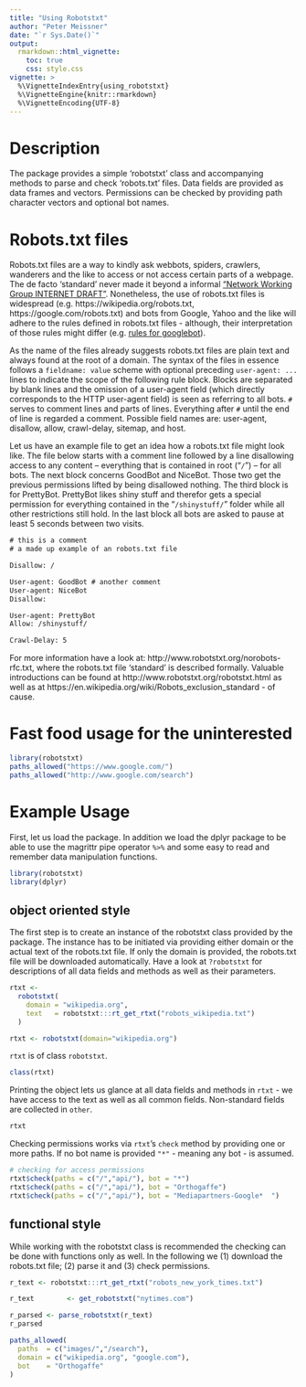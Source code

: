 ```yaml
---
title: "Using Robotstxt"
author: "Peter Meissner"
date: "`r Sys.Date()`"
output:
  rmarkdown::html_vignette:
    toc: true
    css: style.css
vignette: >
  %\VignetteIndexEntry{using_robotstxt}
  %\VignetteEngine{knitr::rmarkdown}
  %\VignetteEncoding{UTF-8}
---
```


# Description 

The package provides a simple 'robotstxt' class and accompanying methods to parse and check 'robots.txt' files. Data fields are provided as data frames and vectors. Permissions can be checked by providing path character vectors and optional bot names.
    
    
# Robots.txt files

Robots.txt files are a way to kindly ask webbots, spiders, crawlers, wanderers and the like to access or not access certain parts of a webpage. The de facto  'standard' never made it beyond a informal ["Network Working Group INTERNET DRAFT"](http://www.robotstxt.org/norobots-rfc.txt). Nonetheless, the use of  robots.txt files is widespread (e.g. https://wikipedia.org/robots.txt, https://google.com/robots.txt) and bots from Google, Yahoo and the like will adhere to the rules defined in robots.txt files - although, their interpretation of those rules might differ (e.g. [rules for googlebot ](https://developers.google.com/search/reference/robots_txt)). 

As the name of the files already suggests robots.txt files are plain text and always found at the root of a domain. The syntax of the files in essence follows a `fieldname: value` scheme with optional preceding `user-agent: ...` lines to indicate the scope of the following rule block. Blocks are separated by blank lines and the omission of a user-agent field (which directly corresponds to the HTTP user-agent field) is seen as referring to all bots. `#` serves to comment lines and parts of lines. Everything after `#` until the end of line is regarded a comment. Possible field names are: user-agent, disallow, allow, crawl-delay, sitemap, and host. 


Let us have an example file to get an idea how a robots.txt file might look like. The file below starts with a comment line followed by a line disallowing access to any content -- everything that is contained in root ("`/`") -- for all bots. The next block concerns GoodBot and NiceBot. Those two get the previous permissions lifted by being disallowed nothing. The third block is for PrettyBot. PrettyBot likes shiny stuff and therefor gets a special permission for everything contained in the "`/shinystuff/`" folder while all other restrictions still hold. In the last block all bots are asked to pause at least 5 seconds between two visits. 


```robots.txt
# this is a comment 
# a made up example of an robots.txt file

Disallow: /

User-agent: GoodBot # another comment
User-agent: NiceBot
Disallow: 

User-agent: PrettyBot
Allow: /shinystuff/

Crawl-Delay: 5
```

For more information have a look at: http://www.robotstxt.org/norobots-rfc.txt, where the robots.txt file 'standard' is described formally. Valuable introductions can be found at http://www.robotstxt.org/robotstxt.html as well as at https://en.wikipedia.org/wiki/Robots_exclusion_standard - of cause. 

# Fast food usage for the uninterested

```r
library(robotstxt)
paths_allowed("https://www.google.com/")
paths_allowed("http://www.google.com/search")
```



# Example Usage 

First, let us load the package. In addition we load the dplyr package to be able to use the magrittr pipe operator `%>%` and some easy to read and remember data manipulation functions.

```r
library(robotstxt)
library(dplyr)
```

## object oriented style

The first step is to create an instance of the robotstxt class provided by the package. The instance has to be initiated via providing either domain or the actual text of the robots.txt file. If only the domain is provided, the robots.txt file will be downloaded automatically. Have a look at `?robotstxt` for descriptions of all data fields and methods as well as their parameters. 


```r
rtxt <- 
  robotstxt(
    domain = "wikipedia.org", 
    text   = robotstxt:::rt_get_rtxt("robots_wikipedia.txt")
  )
```

```r
rtxt <- robotstxt(domain="wikipedia.org")
```

`rtxt` is of class `robotstxt`.

```r
class(rtxt)
```

Printing the object lets us glance at all data fields and methods in `rtxt` - we have access to the text as well as all common fields. Non-standard fields are collected in `other`.

```r
rtxt
```

Checking permissions works via `rtxt`'s `check` method by providing one or more paths. If no bot name is provided `"*"` - meaning any bot - is assumed. 


```r
# checking for access permissions
rtxt$check(paths = c("/","api/"), bot = "*")
rtxt$check(paths = c("/","api/"), bot = "Orthogaffe")
rtxt$check(paths = c("/","api/"), bot = "Mediapartners-Google*  ")
```



## functional style

While working with the robotstxt class is recommended the checking can be done with functions only as well. In the following we (1) download the robots.txt file; (2) parse it and (3) check permissions.

```r
r_text <- robotstxt:::rt_get_rtxt("robots_new_york_times.txt")
```

```r
r_text        <- get_robotstxt("nytimes.com") 
```

```r
r_parsed <- parse_robotstxt(r_text)
r_parsed
```

```r
paths_allowed(
  paths  = c("images/","/search"), 
  domain = c("wikipedia.org", "google.com"),
  bot    = "Orthogaffe"
)
``` 






